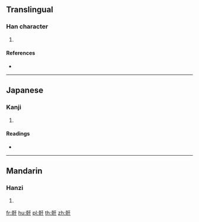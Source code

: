 {{character info/new}}
==Translingual==

===Han character===
{{Han char|rn=188|rad=骨|as=03|sn=13|four=|canj=BBMD}}

# {{defn|Han|sort=骨03}}

====References====
* {{Han ref|kx=1448.050|dkj=45109|dj=1974.060|hdz=74407.040|uh=9AAC|ud=39596}}

----

==Japanese==

===Kanji===
{{ja-kanji|grade=|rs=骨03}}

# {{defn|lang=ja|sort=骨03}}

====Readings====
* {{ja-readings|on=[[う]] (u)|kun=}}

----

==Mandarin==

===Hanzi===
{{cmn-hanzi|pin=[[yú]] ([[yu2]])|wg=yü<sup>2</sup>}}

# {{defn|lang=cmn|sort=骨03}}

[[fr:骬]]
[[hu:骬]]
[[pl:骬]]
[[th:骬]]
[[zh:骬]]